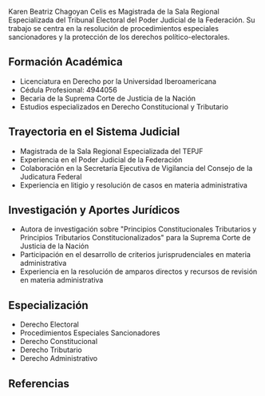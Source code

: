 Karen Beatriz Chagoyan Celis es Magistrada de la Sala Regional Especializada del Tribunal Electoral del Poder Judicial de la Federación. Su trabajo se centra en la resolución de procedimientos especiales sancionadores y la protección de los derechos político-electorales.

## Formación Académica

- Licenciatura en Derecho por la Universidad Iberoamericana
- Cédula Profesional: 4944056
- Becaria de la Suprema Corte de Justicia de la Nación
- Estudios especializados en Derecho Constitucional y Tributario

## Trayectoria en el Sistema Judicial

- Magistrada de la Sala Regional Especializada del TEPJF
- Experiencia en el Poder Judicial de la Federación
- Colaboración en la Secretaría Ejecutiva de Vigilancia del Consejo de la Judicatura Federal
- Experiencia en litigio y resolución de casos en materia administrativa

## Investigación y Aportes Jurídicos

- Autora de investigación sobre "Principios Constitucionales Tributarios y Principios Tributarios Constitucionalizados" para la Suprema Corte de Justicia de la Nación
- Participación en el desarrollo de criterios jurisprudenciales en materia administrativa
- Experiencia en la resolución de amparos directos y recursos de revisión en materia administrativa

## Especialización

- Derecho Electoral
- Procedimientos Especiales Sancionadores
- Derecho Constitucional
- Derecho Tributario
- Derecho Administrativo

## Referencias

[^1]: Tribunal Electoral del Poder Judicial de la Federación, "Directorio Institucional", https://www.te.gob.mx/directorio/
[^2]: Sistema de Registro Profesional, SEP, https://www.cedulaprofesional.sep.gob.mx/
[^3]: Registro Nacional de Profesionistas, https://www.cedulaprofesional.sep.gob.mx/cedula/4944056
[^4]: Suprema Corte de Justicia de la Nación, "Programa de Becarios", https://www.scjn.gob.mx/transparencia/becarios
[^5]: Biblioteca Jurídica SCJN, "Publicaciones y Documentos de Investigación", https://www.scjn.gob.mx/biblioteca/
